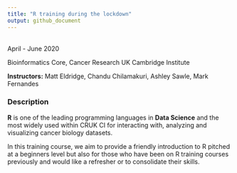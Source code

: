 ```yaml
---
title: "R training during the lockdown"
output: github_document
---
```


<br/>
April - June 2020

Bioinformatics Core, Cancer Research UK Cambridge Institute

**Instructors:** Matt Eldridge, Chandu Chilamakuri, Ashley Sawle, Mark Fernandes
<br/>

### Description

**R** is one of the leading programming languages in **Data Science** and the
most widely used within CRUK CI for interacting with, analyzing and visualizing
cancer biology datasets.

In this training course, we aim to provide a friendly introduction to R pitched
at a beginners level but also for those who have been on R training courses
previously and would like a refresher or to consolidate their skills.
